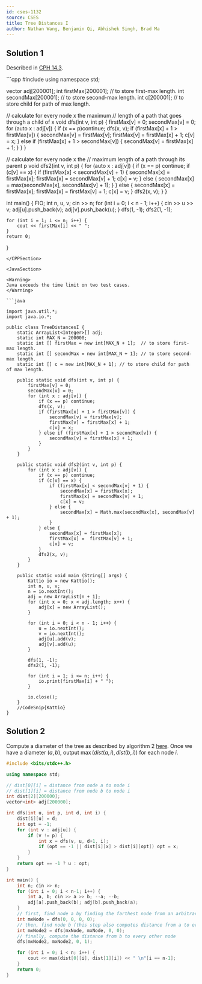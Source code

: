 ```yaml
---
id: cses-1132
source: CSES
title: Tree Distances I
author: Nathan Wang, Benjamin Qi, Abhishek Singh, Brad Ma
---
```


## Solution 1

Described in [CPH 14.3](https://usaco.guide/CPH.pdf#page=147).

<LanguageSection>
	
<CPPSection>	
```cpp
#include<bits/stdc++.h>
using namespace std;

vector<int> adj[200001];
int firstMax[200001];  // to store first-max length.
int secondMax[200001];  // to store second-max length.
int c[200001];   // to store child for path of max length.

// calculate for every node x the maximum
// length of a path that goes through a child of x
void dfs(int v, int p) {
	firstMax[v] = 0;
	secondMax[v] = 0;
	for (auto x : adj[v]) {
		if (x == p)continue;
		dfs(x, v);
		if (firstMax[x] + 1 > firstMax[v]) {
			secondMax[v] = firstMax[v];
			firstMax[v] = firstMax[x] + 1;
			c[v] = x;
		}
		else if (firstMax[x] + 1 > secondMax[v]) {
			secondMax[v] = firstMax[x] + 1;
		}
	}
}

// calculate for every node x the
// maximum length of a path through its parent p
void dfs2(int v, int p) {
	for (auto x : adj[v]) {
		if (x == p) continue;
		if (c[v] == x) {
			if (firstMax[x] < secondMax[v] + 1) {
				secondMax[x] = firstMax[x];
				firstMax[x] = secondMax[v] + 1;
				c[x] = v;
			}
			else {
				secondMax[x] = max(secondMax[x], secondMax[v] + 1);
			}
		}
		else {
			secondMax[x] = firstMax[x];
			firstMax[x] =  firstMax[v] + 1;
			c[x] = v;
		}
		dfs2(x, v);
	}
}

int main() {
	FIO;
	int n, u, v;
	cin >> n;
	for (int i = 0; i < n - 1; i++) {
		cin >> u >> v;
		adj[u].push_back(v);
		adj[v].push_back(u);
	}
	dfs(1, -1);
	dfs2(1, -1);

	for (int i = 1; i <= n; i++) {
		cout << firstMax[i] << " ";
	}
	return 0;
}
```				 
</CPPSection>
	
<JavaSection>
	
<Warning>
Java exceeds the time limit on two test cases.
</Warning>
	
```java

import java.util.*;
import java.io.*;

public class TreeDistancesI {
	static ArrayList<Integer>[] adj;
	static int MAX_N = 200000;
	static int [] firstMax = new int[MAX_N + 1];  // to store first-max length.
	static int [] secondMax = new int[MAX_N + 1]; // to store second-max length.
	static int [] c = new int[MAX_N + 1]; // to store child for path of max length.

	public static void dfs(int v, int p) {
		firstMax[v] = 0;
		secondMax[v] = 0;
		for (int x : adj[v]) {
			if (x == p) continue;
			dfs(x, v);
			if (firstMax[x] + 1 > firstMax[v]) {
				secondMax[v] = firstMax[v];
				firstMax[v] = firstMax[x] + 1;
				c[v] = x;
			} else if (firstMax[x] + 1 > secondMax[v]) {
				secondMax[v] = firstMax[x] + 1;
			}
		}
	}

	public static void dfs2(int v, int p) {
		for (int x : adj[v]) {
			if (x == p) continue;
			if (c[v] == x) {
				if (firstMax[x] < secondMax[v] + 1) {
					secondMax[x] = firstMax[x];
					firstMax[x] = secondMax[v] + 1;
					c[x] = v;
				} else {
					secondMax[x] = Math.max(secondMax[x], secondMax[v] + 1);
				}
			} else {
				secondMax[x] = firstMax[x];
				firstMax[x] =  firstMax[v] + 1;
				c[x] = v;
			}
			dfs2(x, v);
		}
	}

	public static void main (String[] args) {
		Kattio io = new Kattio();
		int n, u, v;
		n = io.nextInt();
		adj = new ArrayList[n + 1];
		for (int x = 0; x < adj.length; x++) {
			adj[x] = new ArrayList();
		}

		for (int i = 0; i < n - 1; i++) {
			u = io.nextInt();
			v = io.nextInt();
			adj[u].add(v);
			adj[v].add(u);
		}

		dfs(1, -1);
		dfs2(1, -1);

		for (int i = 1; i <= n; i++) {
			io.print(firstMax[i] + " ");
		}

		io.close();
	}
	//CodeSnip{Kattio}
}
```
</JavaSection>
				 
</LanguageSection>

## Solution 2

Compute a diameter of the tree as described by algorithm 2
[here](https://usaco.guide/CPH.pdf#page=146). Once we have a diameter $(a,b)$,
output $\max(dist(a,i),dist(b,i))$ for each node $i$.

```cpp
#include <bits/stdc++.h>

using namespace std;

// dist[0][i] = distance from node a to node i
// dist[1][i] = distance from node b to node i
int dist[2][200000];
vector<int> adj[200000];

int dfs(int u, int p, int d, int i) {
	dist[i][u] = d;
	int opt = -1;
	for (int v : adj[u]) {
		if (v != p) {
			int x = dfs(v, u, d+1, i);
			if (opt == -1 || dist[i][x] > dist[i][opt]) opt = x;
		}
	}
	return opt == -1 ? u : opt;
}

int main() {
	int n; cin >> n;
	for (int i = 0; i < n-1; i++) {
		int a, b; cin >> a >> b; --a; --b;
		adj[a].push_back(b); adj[b].push_back(a);
	}
	// first, find node a by finding the farthest node from an arbitrary node x
	int mxNode = dfs(0, 0, 0, 0);
	// then, find node b (this step also computes distance from a to every other node)
	int mxNode2 = dfs(mxNode, mxNode, 0, 0);
	// finally, compute the distance from b to every other node
	dfs(mxNode2, mxNode2, 0, 1);

	for (int i = 0; i < n; i++) {
		cout << max(dist[0][i], dist[1][i]) << " \n"[i == n-1];
	}
	return 0;
}
```
